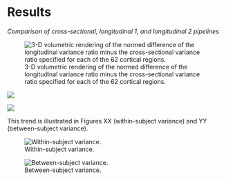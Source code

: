 
# Results

_Comparison of cross-sectional, longitudinal 1, and longitudinal 2 pipelines_

![3-D volumetric rendering of the normed difference of the longitudinal variance ratio minus
the cross-sectional variance ratio specified for each of the 62 cortical regions.](../Figures/medianRatios3D.png)


![](../Figures/allData.png)

![](../Figures/ratio.png)


This trend is illustrated in
Figures XX (within-subject variance) and YY (between-subject variance).

![Within-subject variance.](../Figures/correlationVolumeWithinSubjectVariance.png)

![Between-subject variance.](../Figures/correlationVolumeBetweenSubjectVariance.png)
